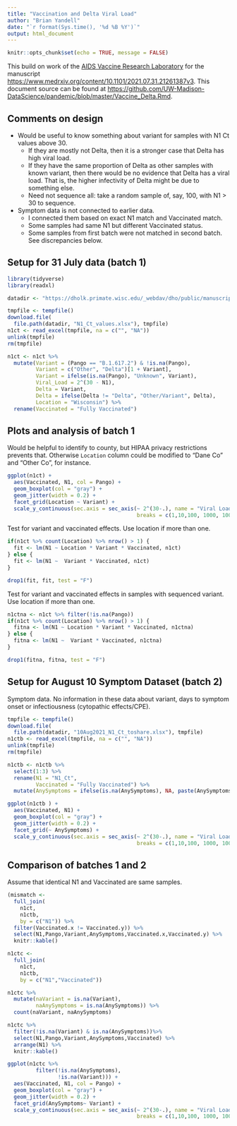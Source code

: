 ```yaml
---
title: "Vaccination and Delta Viral Load"
author: "Brian Yandell"
date: "`r format(Sys.time(), '%d %B %Y')`"
output: html_document
---
```


```r
knitr::opts_chunk$set(echo = TRUE, message = FALSE)
```

This build on work of the [AIDS Vaccine Research Laboratory](https://dholk.primate.wisc.edu/project/dho/public/manuscripts/published/viral-loads-in-vaccinees/begin.view?) for the manuscript [https://www.medrxiv.org/content/10.1101/2021.07.31.21261387v3](Vaccinated and unvaccinated individuals have similar viral loads in communities with a high prevalence of the SARS-CoV-2 delta variant). This document source can be found at <https://github.com/UW-Madison-DataScience/pandemic/blob/master/Vaccine_Delta.Rmd>.

## Comments on design

- Would be useful to know something about variant for samples with N1 Ct values above 30. 
  + If they are mostly not Delta, then it is a stronger case that Delta has high viral load. 
  + If they have the same proportion of Delta as other samples with known variant, then there would be no evidence that Delta has a viral load. That is, the higher infectivity of Delta might be due to something else.
  + Need not sequence all: take a random sample of, say, 100, with N1 > 30 to sequence.
- Symptom data is not connected to earlier data.
  + I connected them based on exact N1 match and Vaccinated match.
  + Some samples had same N1 but different Vaccinated status.
  + Some samples from first batch were not matched in second batch. See discrepancies below.

## Setup for 31 July data (batch 1)

```r
library(tidyverse)
library(readxl)
```

```r
datadir <- "https://dholk.primate.wisc.edu/_webdav/dho/public/manuscripts/published/viral-loads-in-vaccinees/%40files"
```

```r
tmpfile <- tempfile()
download.file(
  file.path(datadir, "N1_Ct_values.xlsx"), tmpfile)
n1ct <- read_excel(tmpfile, na = c("", "NA"))
unlink(tmpfile)
rm(tmpfile)
```

```r
n1ct <- n1ct %>%
  mutate(Variant = (Pango == "B.1.617.2") & !is.na(Pango),
         Variant = c("Other", "Delta")[1 + Variant],
         Variant = ifelse(is.na(Pango), "Unknown", Variant),
         Viral_Load = 2^(30 - N1),
         Delta = Variant,
         Delta = ifelse(Delta != "Delta", "Other/Variant", Delta),
         Location = "Wisconsin") %>%
  rename(Vaccinated = "Fully Vaccinated")
```

## Plots and analysis of batch 1

Would be helpful to identify to county, but HIPAA privacy restrictions prevents that.
Otherwise `Location` column could be modified to "Dane Co" and "Other Co", for instance.

```r
ggplot(n1ct) +
  aes(Vaccinated, N1, col = Pango) +
  geom_boxplot(col = "gray") +
  geom_jitter(width = 0.2) +
  facet_grid(Location ~ Variant) +
  scale_y_continuous(sec.axis = sec_axis(~ 2^(30-.), name = "Viral Load",
                                         breaks = c(1,10,100, 1000, 10000)))
```

Test for variant and vaccinated effects. Use location if more than one.

```r
if(n1ct %>% count(Location) %>% nrow() > 1) {
  fit <- lm(N1 ~ Location * Variant * Vaccinated, n1ct)
} else {
  fit <- lm(N1 ~  Variant * Vaccinated, n1ct)
}
```

```r
drop1(fit, fit, test = "F")
```

Test for variant and vaccinated effects in samples with sequenced variant. Use location if more than one.

```r
n1ctna <- n1ct %>% filter(!is.na(Pango))
if(n1ct %>% count(Location) %>% nrow() > 1) {
  fitna <- lm(N1 ~ Location * Variant * Vaccinated, n1ctna)
} else {
  fitna <- lm(N1 ~  Variant * Vaccinated, n1ctna)
}
```

```r
drop1(fitna, fitna, test = "F")
```

## Setup for August 10 Symptom Dataset (batch 2)

Symptom data. No information in these data about variant, days to symptom onset or infectiousness (cytopathic effects/CPE).

```r
tmpfile <- tempfile()
download.file(
  file.path(datadir, "10Aug2021_N1_Ct_toshare.xlsx"), tmpfile)
n1ctb <- read_excel(tmpfile, na = c("", "NA"))
unlink(tmpfile)
rm(tmpfile)
```

```r
n1ctb <- n1ctb %>%
  select(1:3) %>%
  rename(N1 = "N1_Ct",
         Vaccinated = "Fully Vaccinated") %>%
  mutate(AnySymptoms = ifelse(is.na(AnySymptoms), NA, paste(AnySymptoms, "Symptoms")))
```

```r
ggplot(n1ctb ) +
  aes(Vaccinated, N1) +
  geom_boxplot(col = "gray") +
  geom_jitter(width = 0.2) +
  facet_grid(~ AnySymptoms) +
  scale_y_continuous(sec.axis = sec_axis(~ 2^(30-.), name = "Viral Load",
                                         breaks = c(1,10,100, 1000, 10000)))
```

## Comparison of batches 1 and 2

Assume that identical N1 and Vaccinated are same samples.

```r
(mismatch <- 
  full_join(
    n1ct,
    n1ctb,
    by = c("N1")) %>%
  filter(Vaccinated.x != Vaccinated.y)) %>%
  select(N1,Pango,Variant,AnySymptoms,Vaccinated.x,Vaccinated.y) %>%
  knitr::kable()
```

```r
n1ctc <- 
  full_join(
    n1ct,
    n1ctb,
    by = c("N1","Vaccinated"))
```

```r
n1ctc %>%
  mutate(naVariant = is.na(Variant),
         naAnySymptoms = is.na(AnySymptoms)) %>%
  count(naVariant, naAnySymptoms)
```

```r
n1ctc %>%
  filter(!is.na(Variant) & is.na(AnySymptoms))%>%
  select(N1,Pango,Variant,AnySymptoms,Vaccinated) %>%
  arrange(N1) %>%
  knitr::kable()
```

```r
ggplot(n1ctc %>% 
         filter(!is.na(AnySymptoms),
                !is.na(Variant))) +
  aes(Vaccinated, N1, col = Pango) +
  geom_boxplot(col = "gray") +
  geom_jitter(width = 0.2) +
  facet_grid(AnySymptoms~ Variant) +
  scale_y_continuous(sec.axis = sec_axis(~ 2^(30-.), name = "Viral Load",
                                         breaks = c(1,10,100, 1000, 10000)))
```

